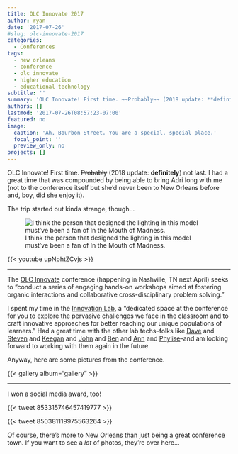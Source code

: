 ```yaml
---
title: OLC Innovate 2017
author: ryan
date: '2017-07-26'
#slug: olc-innovate-2017
categories:
  - Conferences
tags:
  - new orleans
  - conference
  - olc innovate
  - higher education
  - educational technology
subtitle: ''
summary: 'OLC Innovate! First time. ~~Probably~~ (2018 update: **definitely**) not last. I had a great time that was compounded by being able to bring Adri long with me (not to the conference itself but she hadd never been to New Orleans before and, boy, did she enjoy it).'
authors: []
lastmod: '2017-07-26T08:57:23-07:00'
featured: no
image:
  caption: 'Ah, Bourbon Street. You are a special, special place.'
  focal_point: ''
  preview_only: no
projects: []
---
```


OLC Innovate! First time. ~~Probably~~ (2018 update: **definitely**) not last. I had a great time that was compounded by being able to bring Adri long with me (not to the conference itself but she'd never been to New Orleans before and, boy, did she enjoy it).

The trip started out kinda strange, though...

![I think the person that designed the lighting in this model must've been a fan of In the Mouth of Madness.](olc-innovate-2017/2017-07-26-08-07-29-IMG_20170404_202153.jpg)

{{< youtube upNphtZCvjs >}}

---

The [OLC Innovate](https://onlinelearningconsortium.org/attend-2018/innovate) conference (happening in Nashville, TN next April) seeks to "conduct a series of engaging hands-on workshops aimed at fostering organic interactions and collaborative cross-disciplinary problem solving." 

I spent my time in the [Innovation Lab](https://onlinelearningconsortium.org/innovate/program/innovation-lab/), a "dedicated space at the conference for you to explore the pervasive challenges we face in the classroom and to craft innovative approaches for better reaching our unique populations of learners." Had a great time with the other lab techs--folks like [Dave](http://daveg.msu.domains/about/) and [Steven](https://twitter.com/drsrcrawford) and [Keegan](http://keeganslw.com/) and [John](http://www.johnastewart.org/) and [Ben](https://twitter.com/bscragg) and [Ann](http://annmusgrove.com/) and [Phylise](http://www.phylisebanner.com/)--and am looking forward to working with them again in the future.

Anyway, here are some pictures from the conference.

{{< gallery album="gallery" >}}

---

I won a social media award, too!

{{< tweet 853315746457419777 >}}

{{< tweet 850381119975563264 >}}

Of course, there's more to New Orleans than just being a great conference town. If you want to see a *lot* of photos, they're over here...
